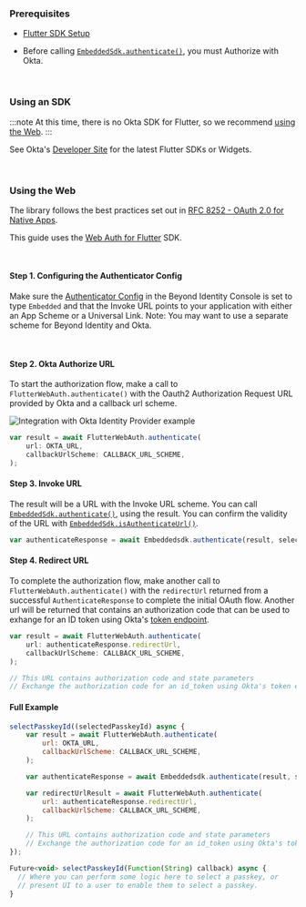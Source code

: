 ### Prerequisites

- [Flutter SDK Setup](/docs/next/sdk-setup?sdks=flutter)   

- Before calling [`EmbeddedSdk.authenticate()`](/docs/next/sdk-setup?sdks=flutter#authentication), you must Authorize with Okta. 

<br />

### Using an SDK

:::note
At this time, there is no Okta SDK for Flutter, so we recommend [using the Web](/docs/next/okta-oidc#using-the-web).
:::

See Okta's [Developer Site](https://developer.okta.com/code/#mobile-native) for the latest Flutter SDKs or Widgets.

<br />

### Using the Web

The library follows the best practices set out in [RFC 8252 - OAuth 2.0 for Native Apps](https://tools.ietf.org/html/rfc8252).

This guide uses the [Web Auth for Flutter](https://github.com/LinusU/flutter_web_auth) SDK.

<br />

#### Step 1. Configuring the Authenticator Config

Make sure the [Authenticator Config](/docs/next/authentication#embedded-sdk) in the Beyond Identity Console is set to type `Embedded` and that the Invoke URL points to your application with either an App Scheme or a Universal Link. Note: You may want to use a separate scheme for Beyond Identity and Okta.

<br />

#### Step 2. Okta Authorize URL

To start the authorization flow, make a call to `FlutterWebAuth.authenticate()` with the Oauth2 Authorization Request URL provided by Okta and a callback url scheme.


<img src={OktaIdentityProviderExample} id="workflows" alt="Integration with Okta Identity Provider example" />

```javascript
var result = await FlutterWebAuth.authenticate(
    url: OKTA_URL,
    callbackUrlScheme: CALLBACK_URL_SCHEME,
);
```

#### Step 3. Invoke URL

The result will be a URL with the Invoke URL scheme. You can call [`EmbeddedSdk.authenticate()`](/docs/next/sdk-setup?sdks=flutter#authentication), using the result. You can confirm the validity of the URL with [`EmbeddedSdk.isAuthenticateUrl()`](/docs/next/sdk-setup?sdks=flutter#authenticate-url-validation).

```javascript
var authenticateResponse = await Embeddedsdk.authenticate(result, selectedPasskeyId);
```

#### Step 4. Redirect URL

To complete the authorization flow, make another call to `FlutterWebAuth.authenticate()` with the `redirectUrl` returned from a successful `AuthenticateResponse` to complete the initial OAuth flow. Another url will be returned that contains an authorization code that can be used to exhange for an ID token using Okta's [token endpoint](https://developer.okta.com/docs/reference/api/oidc/#token).

```javascript
var result = await FlutterWebAuth.authenticate(
    url: authenticateResponse.redirectUrl,
    callbackUrlScheme: CALLBACK_URL_SCHEME,
);

// This URL contains authorization code and state parameters
// Exchange the authorization code for an id_token using Okta's token endpoint.
```

#### Full Example

```javascript
selectPasskeyId((selectedPasskeyId) async {
    var result = await FlutterWebAuth.authenticate(
        url: OKTA_URL,
        callbackUrlScheme: CALLBACK_URL_SCHEME,
    );

    var authenticateResponse = await Embeddedsdk.authenticate(result, selectedPasskeyId);

    var redirectUrlResult = await FlutterWebAuth.authenticate(
        url: authenticateResponse.redirectUrl,
        callbackUrlScheme: CALLBACK_URL_SCHEME,
    );

    // This URL contains authorization code and state parameters
    // Exchange the authorization code for an id_token using Okta's token endpoint.
});

Future<void> selectPasskeyId(Function(String) callback) async {
  // Where you can perform some logic here to select a passkey, or
  // present UI to a user to enable them to select a passkey.
}
```